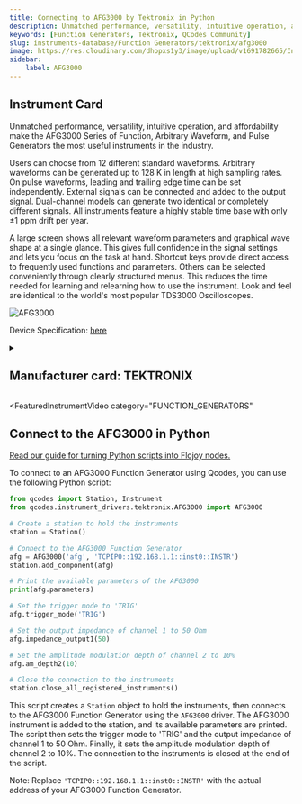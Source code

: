 ```yaml
---
title: Connecting to AFG3000 by Tektronix in Python
description: Unmatched performance, versatility, intuitive operation, and affordability make the AFG3000 Series of Function, Arbitrary Waveform, and Pulse Generators the most useful instruments in the industry.  Users can choose from 12 different standard waveforms. Arbitrary waveforms can be generated up to 128 K in length at high sampling rates. On pulse waveforms, leading and trailing edge time can be set independently. External signals can be connected and added to the output signal. Dual-channel models can generate two identical or completely different signals. All instruments feature a highly stable time base with only ±1 ppm drift per year.  A large screen shows all relevant waveform parameters and graphical wave shape at a single glance. This gives full confidence in the signal settings and lets you focus on the task at hand. Shortcut keys provide direct access to frequently used functions and parameters. Others can be selected conveniently through clearly structured menus. This reduces the time needed for learning and relearning how to use the instrument. Look and feel are identical to the world's most popular TDS3000 Oscilloscopes.
keywords: [Function Generators, Tektronix, QCodes Community] 
slug: instruments-database/Function Generators/tektronix/afg3000 
image: https://res.cloudinary.com/dhopxs1y3/image/upload/v1691782665/Instruments/Function%20Generators/AFG3000/AFG3000.webp
sidebar:
    label: AFG3000 
---
```



## Instrument Card

Unmatched performance, versatility, intuitive operation, and affordability make the AFG3000 Series of Function, Arbitrary Waveform, and Pulse Generators the most useful instruments in the industry.

Users can choose from 12 different standard waveforms. Arbitrary waveforms can be generated up to 128 K in length at high sampling rates. On pulse waveforms, leading and trailing edge time can be set independently. External signals can be connected and added to the output signal. Dual-channel models can generate two identical or completely different signals. All instruments feature a highly stable time base with only ±1 ppm drift per year.

A large screen shows all relevant waveform parameters and graphical wave shape at a single glance. This gives full confidence in the signal settings and lets you focus on the task at hand. Shortcut keys provide direct access to frequently used functions and parameters. Others can be selected conveniently through clearly structured menus. This reduces the time needed for learning and relearning how to use the instrument. Look and feel are identical to the world's most popular TDS3000 Oscilloscopes.

![AFG3000](https://res.cloudinary.com/dhopxs1y3/image/upload/v1691782665/Instruments/Function%20Generators/AFG3000/AFG3000.webp)

Device Specification: [here](https://download.tek.com/datasheet/AFG3000_Series_Arbitrary-Function_Generators_Datasheet_76W-18656-5.pdf)

<details style={{ marginTop: "15px"}}>
<summary><h2 style={{display:'inline'}}>Manufacturer card: TEKTRONIX</h2></summary>

![TEKTRONIX](https://res.cloudinary.com/dhopxs1y3/image/upload/v1692806108/Instruments/Vendor%20Logos/Tektronix.png)

Tektronix, Inc., historically widely known as Tek, is an American company best known for manufacturing test and measurement devices such as [oscilloscopes](https://en.wikipedia.org/wiki/Oscilloscope), [logic analyzers](https://en.wikipedia.org/wiki/Logic_analyzer), and video and mobile test protocol equipment.

- Headquarters: USA
- Yearly Revenue (millions, USD): 5800
- Vendor Website: [here](https://www.tek.com/en)

</details>


<FeaturedInstrumentVideo
  category="FUNCTION_GENERATORS"
></FeaturedInstrumentVideo>

## Connect to the AFG3000 in Python

[Read our guide for turning Python scripts into Flojoy nodes.](https://docs.flojoy.ai/contribution/blocks/custom-flojoy-block/)



<Tabs>
<TabItem value="Flojoy" label="Flojoy" className="flojoy-instrument-tabs">

<SectionsCard category="FUNCTION_GENERATORS" manufacturer="Tektronix"></SectionsCard>

</TabItem>
<TabItem value="QCodes Community" label="QCodes Community">

To connect to an AFG3000 Function Generator using Qcodes, you can use the following Python script:

```python
from qcodes import Station, Instrument
from qcodes.instrument_drivers.tektronix.AFG3000 import AFG3000

# Create a station to hold the instruments
station = Station()

# Connect to the AFG3000 Function Generator
afg = AFG3000('afg', 'TCPIP0::192.168.1.1::inst0::INSTR')
station.add_component(afg)

# Print the available parameters of the AFG3000
print(afg.parameters)

# Set the trigger mode to 'TRIG'
afg.trigger_mode('TRIG')

# Set the output impedance of channel 1 to 50 Ohm
afg.impedance_output1(50)

# Set the amplitude modulation depth of channel 2 to 10%
afg.am_depth2(10)

# Close the connection to the instruments
station.close_all_registered_instruments()
```

This script creates a `Station` object to hold the instruments, then connects to the AFG3000 Function Generator using the `AFG3000` driver. The AFG3000 instrument is added to the station, and its available parameters are printed. The script then sets the trigger mode to 'TRIG' and the output impedance of channel 1 to 50 Ohm. Finally, it sets the amplitude modulation depth of channel 2 to 10%. The connection to the instruments is closed at the end of the script.

Note: Replace `'TCPIP0::192.168.1.1::inst0::INSTR'` with the actual address of your AFG3000 Function Generator.

</TabItem>
</Tabs>